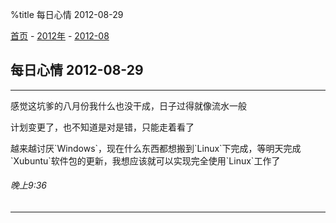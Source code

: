 %title 每日心情 2012-08-29

[[../../../index|首页]] - [[../index|2012年]] - [[index|2012-08]]
==每日心情 2012-08-29==
----
感觉这坑爹的八月份我什么也没干成，日子过得就像流水一般

计划变更了，也不知道是对是错，只能走着看了

越来越讨厌`Windows`，现在什么东西都想搬到`Linux`下完成，等明天完成`Xubuntu`软件包的更新，我想应该就可以实现完全使用`Linux`工作了
======晚上9:36======
----
